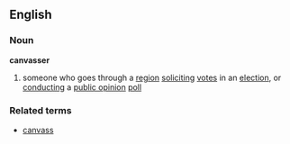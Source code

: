 ==English==
===Noun===
'''canvasser'''
#someone who goes through a [[region]] [[soliciting]] [[vote]]s in an [[election]], or [[conducting]] a [[public opinion]] [[poll]]
===Related terms===
*[[canvass]]